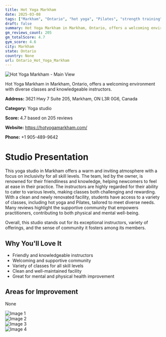 ```yaml
---
title: Hot Yoga Markham
date: 2025-03-08
tags: ["Markham", "Ontario", "hot yoga", "Pilates", "strength training", "welcoming environment", "community-oriented", "Markham"]  
draft: false
summary: Hot Yoga Markham in Markham, Ontario, offers a welcoming environment with diverse classes and knowledgeable instructors.
gm_reviews_count: 205
gm_totalScore: 4.7
gym_score: 4.6
city: Markham
state: Ontario
country: None
url: Ontario_Hot_Yoga_Markham
---
```


<div className="aspect-[16/9] relative my-8">
  <img 
    src="https://lh5.googleusercontent.com/p/AF1QipMLtAMPXEYv-GUO5zzzgQ183JkP52uc4Oyv3gjC=w1920-h1080-k-no"
    alt="Hot Yoga Markham - Main View"
    className="object-cover absolute inset-0 w-full h-full rounded-lg"
  />
</div>

Hot Yoga Markham in Markham, Ontario, offers a welcoming environment with diverse classes and knowledgeable instructors.

**Address:** 3621 Hwy 7 Suite 205, Markham, ON L3R 0G6, Canada

**Category:** Yoga studio

**Score:** 4.7 based on 205 reviews

**Website:** https://hotyogamarkham.com/

**Phone:** +1 905-489-9642

# Studio Presentation

This yoga studio in Markham offers a warm and inviting atmosphere with a focus on inclusivity for all skill levels. The team, led by the owner, is renowned for their friendliness and knowledge, helping newcomers to feel at ease in their practice. The instructors are highly regarded for their ability to cater to various levels, making classes both challenging and rewarding. With a clean and newly renovated facility, students have access to a variety of classes, including hot yoga and Pilates, tailored to meet diverse needs. Many reviews highlight the supportive community that empowers practitioners, contributing to both physical and mental well-being.

Overall, this studio stands out for its exceptional instructors, variety of offerings, and the sense of community it fosters among its members.

## Why You'll Love It

- Friendly and knowledgeable instructors
- Welcoming and supportive community
- Variety of classes for all skill levels
- Clean and well-maintained facility
- Great for mental and physical health improvement

## Areas for Improvement

None

<div className="grid grid-cols-1 xl:grid-cols-2 gap-4 my-8">
<div className="aspect-[4/3] relative"><img src="https://lh3.googleusercontent.com/p/AF1QipM3yQ88hkb2nK3LOycj8t-Q7wWuD_VMwc0JbOAv=w1920-h1080-k-no" alt="Image 1" className="object-cover absolute inset-0 w-full h-full rounded-lg" /></div>
<div className="aspect-[4/3] relative"><img src="https://lh5.googleusercontent.com/p/AF1QipMqnIRF0ekWgsMOTr_bSHOTuUQjVeqx2Vv2-B9O=w1920-h1080-k-no" alt="Image 2" className="object-cover absolute inset-0 w-full h-full rounded-lg" /></div>
<div className="aspect-[4/3] relative"><img src="https://lh5.googleusercontent.com/p/AF1QipNqnS_0WitVbgPBwXAj5y-Ttc7I4yL4a88m_Q4Q=w1920-h1080-k-no" alt="Image 3" className="object-cover absolute inset-0 w-full h-full rounded-lg" /></div>
<div className="aspect-[4/3] relative"><img src="https://lh5.googleusercontent.com/p/AF1QipNwrjAsU3kTt45F-45AmJLrCCoxXIgVjTruWTOZ=w1920-h1080-k-no" alt="Image 4" className="object-cover absolute inset-0 w-full h-full rounded-lg" /></div>
</div>